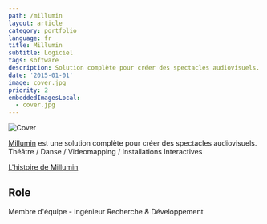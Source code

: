 ```yaml
---
path: /millumin
layout: article
category: portfolio
language: fr
title: Millumin
subtitle: Logiciel
tags: software
description: Solution complète pour créer des spectacles audiovisuels. Théâtre, Danse, Videomapping, Installations Interactives
date: '2015-01-01'
image: cover.jpg
priority: 2
embeddedImagesLocal:
  - cover.jpg
---
```


![Cover](cover.jpg)

[Millumin](https://www.millumin.com/) est une solution complète pour créer des spectacles audiovisuels. Théâtre / Danse / Videomapping / Installations Interactives

[L'histoire de Millumin](https://www.millumin.com/story/)

## Role

Membre d'équipe - Ingénieur Recherche & Développement
